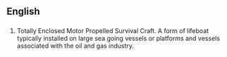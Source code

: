 ==English==

==={{acronym-old|en}}===
{{head|en}}

# Totally Enclosed Motor Propelled Survival Craft.  A form of lifeboat typically installed on large sea going vessels or platforms and vessels associated with the oil and gas industry.